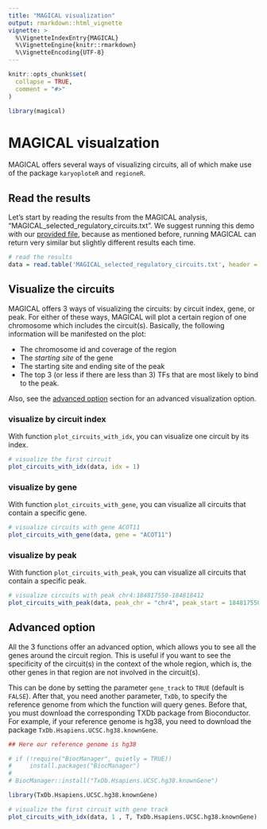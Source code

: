 ```yaml
---
title: "MAGICAL visualization"
output: rmarkdown::html_vignette
vignette: >
  %\VignetteIndexEntry{MAGICAL}
  %\VignetteEngine{knitr::rmarkdown}
  %\VignetteEncoding{UTF-8}
---
```


```r
knitr::opts_chunk$set(
  collapse = TRUE,
  comment = "#>"
)
```

```r
library(magical)
```

# MAGICAL visualzation

MAGICAL offers several ways of visualizing circuits, all of which make use of the package `karyoploteR` and `regioneR`.


## Read the results

Let's start by reading the results from the MAGICAL analysis, "MAGICAL_selected_regulatory_circuits.txt". We suggest running this demo with our [provided file]("MAGICAL_selected_regulatory_circuits.txt"), because as mentioned before, running MAGICAL can return very similar but slightly different results each time.

```r
# read the results
data = read.table('MAGICAL_selected_regulatory_circuits.txt', header = T, sep = "\t")
```

## Visualize the circuits

MAGICAL offers 3 ways of visualizing the circuits: by circuit index, gene, or peak. For either of these ways, MAGICAL will plot a certain region of one chromosome which includes the circuit(s). Basically, the following information will be manifested on the plot:

  * The chromosome id and coverage of the region
  * The *starting site* of the gene
  * The starting site and ending site of the peak
  * The top 3 (or less if there are less than 3) TFs that are most likely to bind to the peak.
  
Also, see the [advanced option](#advanced-option) section for an advanced visualization option.
  

### visualize by circuit index

With function `plot_circuits_with_idx`, you can visualize one circuit by its index.

```r
# visualize the first circuit
plot_circuits_with_idx(data, idx = 1)
```

### visualize by gene

With function `plot_circuits_with_gene`, you can visualize all circuits that contain a specific gene.

```r
# visualize circuits with gene ACOT11
plot_circuits_with_gene(data, gene = "ACOT11")
```


### visualize by peak

With function `plot_circuits_with_peak`, you can visualize all circuits that contain a specific peak.

```r
# visualize circuits with peak chr4:184817550-184818412
plot_circuits_with_peak(data, peak_chr = "chr4", peak_start = 184817550, peak_end = 184818412)
```


## Advanced option

All the 3 functions offer an advanced option, which allows you to see all the genes around the circuit region. This is useful if you want to see the specificity of the circuit(s) in the context of the whole region, which is, the other genes in that region are not involved in the circuit(s). 

This can be done by setting the parameter `gene_track` to `TRUE` (default is `FALSE`). After that, you need another parameter, `TxDb`, to specify the reference genome from which the function will query genes. Before that, you must download the corresponding TXDb package from Bioconductor. For example, if your reference genome is hg38, you need to download the package `TxDb.Hsapiens.UCSC.hg38.knownGene`.


```r
## Here our reference genome is hg38

# if (!require("BiocManager", quietly = TRUE))
#     install.packages("BiocManager")
# 
# BiocManager::install("TxDb.Hsapiens.UCSC.hg38.knownGene")

library(TxDb.Hsapiens.UCSC.hg38.knownGene)

# visualize the first circuit with gene track
plot_circuits_with_idx(data, 1 , T, TxDb.Hsapiens.UCSC.hg38.knownGene)
```
